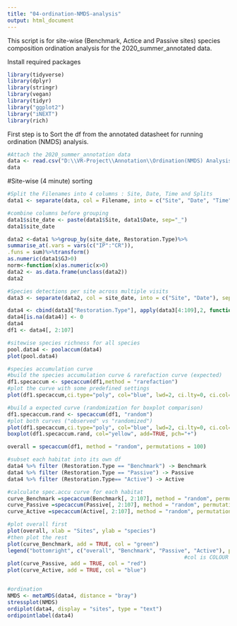 ```yaml
---
title: "04-ordination-NMDS-analysis"
output: html_document
---
```


This script is for site-wise (Benchmark, Actice and Passive sites) species composition ordination analysis for the 2020_summer_annotated data.


Install required packages
```r
library(tidyverse)
library(dplyr)
library(stringr)
library(vegan)
library(tidyr)
library("ggplot2")
library("iNEXT")
library(rich)
```

First step is to Sort the df from the annotated datasheet for running ordination (NMDS) analysis.

```r
#Attach the 2020_summer_annotation data 
data <- read.csv("D:\\VR-Project\\Annotation\\Ordination(NMDS) Analysis\\2020-summer-annotation-working document.csv")
data
```


#Site-wise (4 minute) sorting 
```r
#Split the Filenames into 4 columns : Site, Date, Time and Splits   
data1 <- separate(data, col = Filename, into = c("Site", "Date", "Time", "Splits"), sep = "_")

#combine columns before grouping
data1$site_date <- paste(data1$Site, data1$Date, sep="_")
data1$site_date

```

```r

data2 <-data1 %>%group_by(site_date, Restoration.Type)%>%
summarise_at(.vars = vars(c("IP":"CR")),
.funs = sum)%>%transform() 
as.numeric(data1$GJ>0)
norm<-function(x)as.numeric(x>0)
data2 <- as.data.frame(unclass(data2))
data2

```

```r
#Species detections per site across multiple visits
data3 <- separate(data2, col = site_date, into = c("Site", "Date"), sep = "_")

data4 <- cbind(data3["Restoration.Type"], apply(data3[4:109],2, function(x){as.numeric(x>0)}))
data4[is.na(data4)] <- 0
data4
df1 <- data4[, 2:107]
```


```r
#sitewise species richness for all species
pool.data4 <- poolaccum(data4)
plot(pool.data4)

```

```r
#species accumulation curve
#build the species accumulation curve & rarefaction curve (expected)
df1.specaccum <- specaccum(df1,method = "rarefaction")
#plot the curve with some predefined settings
plot(df1.specaccum,ci.type="poly", col="blue", lwd=2, ci.lty=0, ci.col="lightblue")

#build a expected curve (randomization for boxplot comparison)
df1.specaccum.rand <- specaccum(df1, "random")
#plot both curves ("observed" vs "randomized")
plot(df1.specaccum,ci.type="poly", col="blue", lwd=2, ci.lty=0, ci.col="lightblue")
boxplot(df1.specaccum.rand, col="yellow", add=TRUE, pch="+")

```

```r
overall = specaccum(df1, method = "random", permutations = 100)

#subset each habitat into its own df
data4 %>% filter (Restoration.Type == "Benchmark") -> Benchmark
data4 %>% filter (Restoration.Type == "Passive") -> Passive
data4 %>% filter (Restoration.Type== "Active") -> Active

#calculate spec.accu curve for each habitat
curve_Benchmark =specaccum(Benchmark[, 2:107], method = "random", permutations = 100)
curve_Passive =specaccum(Passive[, 2:107], method = "random", permutations = 100)
curve_Active =specaccum(Active[, 2:107], method = "random", permutations = 100)

#plot overall first
plot(overall, xlab = "Sites", ylab = "species")
#then plot the rest
plot(curve_Benchmark, add = TRUE, col = "green")
legend("bottomright", c("overall", "Benchmark", "Passive", "Active"), pch = c(1,1,1), col= c("black","green","red", "blue"))
                                                        #col is COLOUR setting, so change it to something else if you want
plot(curve_Passive, add = TRUE, col = "red")
plot(curve_Active, add = TRUE, col = "blue")
```


```r


```


```r
#ordination
NMDS <- metaMDS(data4, distance = "bray")
stressplot(NMDS)
ordiplot(data4, display = "sites", type = "text")
ordipointlabel(data4)
```


```r

```


```r



```



```r



```




```r



```




```r



```



```r


```








                
                
                
                
                
                
                
                
                
                
                
                
                

